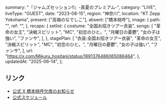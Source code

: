   summary: "『ジャムズセッション!!』-真夏のプレミアム-",
  category: "LIVE",
  liveType: "GUEST",
  date: "2023-08-15",
  region: "神奈川",
  location: "KT Zepp Yokohama",
  present: ["高嶺のなでしこ"],
  absent: ["橋本桃呼"],
  image: {
    path: "",
    ref: "",
  },
  recaps: {
    setlist: {
      costume: "全国お招きツアー衣装",
      songs: [
        "革命の女王",
        "決戦スピリット",
        "MC",
        "初恋のひと。",
        "月曜日の憂鬱",
        "女の子は強い",
        "ファンサ",
      ],
    },
    stagePlan: [
      "衣装:全国お招きツアー衣装",
      "革命の女王",
      "決戦スピリット",
      "MC",
      "初恋のひと。",
      "月曜日の憂鬱",
      "女の子は強い",
      "ファンサ",
    ],
    url: "https://x.com/Mikuru_hositani/status/1691376486065086464",
  },
  updatedAt: "2025-06-14",
};

## リンク

- [公式 X 橋本桃呼欠席のお知らせ](https://x.com/takanenofficial/status/1691009035401867265)
- [公式スケジュール](https://takanenonadeshiko.jp/?p=1216)
